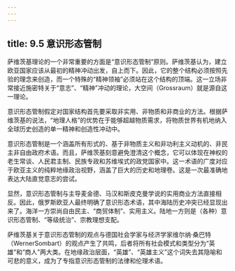 ```yaml
---
---
---
```

title: 9.5 意识形态管制
---



萨维茨基理论的一个非常重要的方面是“意识形态管制”原则。萨维茨基认为，建立欧亚国家应该从最初的精神冲动出发，自上而下。因此，它的整个结构必须按照先验的理念来创造，而一个特殊的“精神领袖”必须站在这个结构的顶端。这一立场非常接近施密特关于“意志”、“精神”冲动的理论，大空间（Grossraum）就是源自这一理论。

意识形态管制假定对国家结构首先要采取非实用、非物质和非商业的方法。根据萨维茨基的说法，“地理人格”的优势在于能够超越物质需求，将物质世界有机地纳入全球历史创造的单一精神和创造性冲动中。

意识形态管制是一个涵盖所有形式的、基于非物质主义和非功利主义动机的、非民主非自由政府术语。而且，萨维茨基刻意避免澄清这个概念，它可以体现在神权的老生常谈、人民君主制、民族专政和苏维埃式的政党国家中。这一术语的广度对应于欧亚主义的纯粹地缘政治视野，涵盖了巨大的历史和地理卷。这是一次最准确地表达大陆直觉意志的尝试。

显然，意识形态管制与主导麦金德、马汉和斯皮克曼学说的实用商业方法直接相反。因此，俄罗斯欧亚人最终明确了意识形态术语，其中海陆历史冲突已经显现出来了。海洋一方崇尚自由民主、“商贸体制”、实用主义。陆地一方则是（各种）意识形态管制、“等级统治”、宗教理想支配。

萨维茨基关于意识形态管制的观点与德国社会学家与经济学家维尔纳·桑巴特（WernerSombart）的观点产生了共鸣，后者将所有社会模式和类型分为“英雄”和“商人”两大类。在地缘政治层面，“英雄”、“英雄主义”这个词失去其隐喻和可悲的意义，成为了专指意识形态管制的法律和伦理术语。